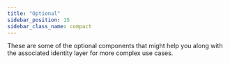 ```yaml
---
title: "Optional"
sidebar_position: 15
sidebar_class_name: compact
---
```


<Intro>
  These are some of the optional components that might help you along with the associated identity layer for more complex use cases.
</Intro>


<DocCardList/>


